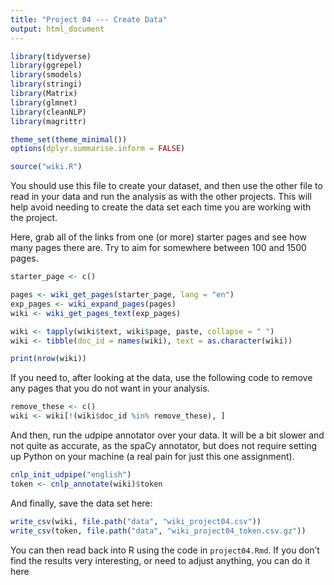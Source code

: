 ```yaml
---
title: "Project 04 --- Create Data"
output: html_document
---
```


```r
library(tidyverse)
library(ggrepel)
library(smodels)
library(stringi)
library(Matrix)
library(glmnet)
library(cleanNLP)
library(magrittr)

theme_set(theme_minimal())
options(dplyr.summarise.inform = FALSE)

source("wiki.R")
```

You should use this file to create your dataset, and then use the other file
to read in your data and run the analysis as with the other projects. This
will help avoid needing to create the data set each time you are working with
the project.

Here, grab all of the links from one (or more) starter pages and see how many
pages there are. Try to aim for somewhere between 100 and 1500 pages.

```r
starter_page <- c()

pages <- wiki_get_pages(starter_page, lang = "en")
exp_pages <- wiki_expand_pages(pages)
wiki <- wiki_get_pages_text(exp_pages)

wiki <- tapply(wiki$text, wiki$page, paste, collapse = " ")
wiki <- tibble(doc_id = names(wiki), text = as.character(wiki))

print(nrow(wiki))
```

If you need to, after looking at the data, use the following code to remove
any pages that you do not want in your analysis.

```r
remove_these <- c()
wiki <- wiki[!(wiki$doc_id %in% remove_these), ]
```

And then, run the udpipe annotator over your data. It will be a bit slower
and not quite as accurate, as the spaCy annotator, but does not require setting
up Python on your machine (a real pain for just this one assignment).

```r
cnlp_init_udpipe("english")
token <- cnlp_annotate(wiki)$token
```

And finally, save the data set here:

```r
write_csv(wiki, file.path("data", "wiki_project04.csv"))
write_csv(token, file.path("data", "wiki_project04_token.csv.gz"))
```

You can then read back into R using the code in `project04.Rmd`. If you don't
find the results very interesting, or need to adjust anything, you can do it
here
